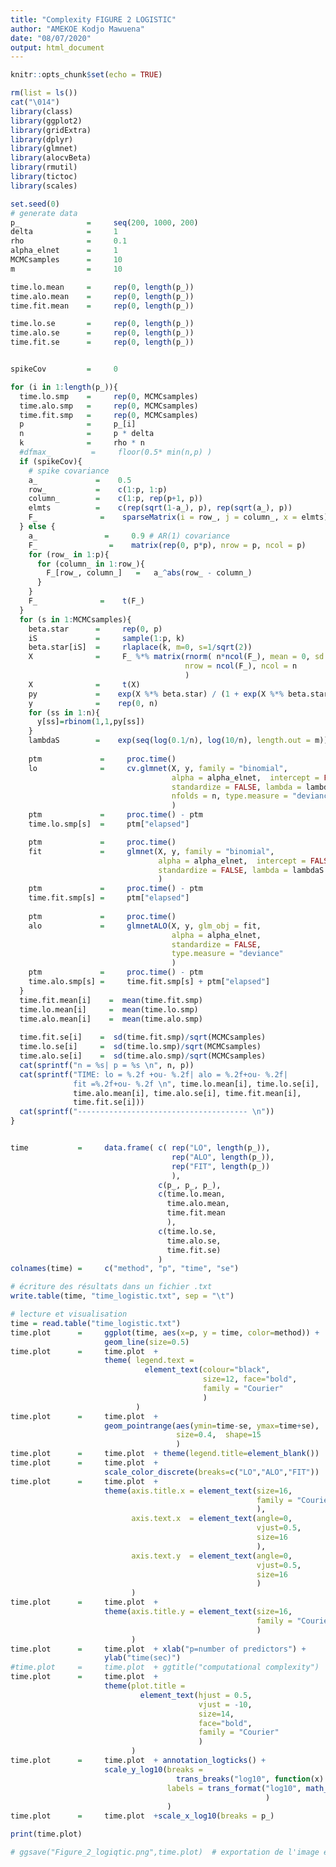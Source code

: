 ```yaml
---
title: "Complexity FIGURE 2 LOGISTIC"
author: "AMEKOE Kodjo Mawuena"
date: "08/07/2020"
output: html_document
---
```


```r
knitr::opts_chunk$set(echo = TRUE)
```


```r
rm(list = ls())    
cat("\014")
library(class)
library(ggplot2)
library(gridExtra)   
library(dplyr)
library(glmnet)
library(alocvBeta)  
library(rmutil)    
library(tictoc)   
library(scales)    

set.seed(0)
# generate data
p_               =     seq(200, 1000, 200)
delta            =     1
rho              =     0.1
alpha_elnet      =     1
MCMCsamples      =     10
m                =     10

time.lo.mean     =     rep(0, length(p_))
time.alo.mean    =     rep(0, length(p_))
time.fit.mean    =     rep(0, length(p_))

time.lo.se       =     rep(0, length(p_))
time.alo.se      =     rep(0, length(p_))
time.fit.se      =     rep(0, length(p_))


spikeCov         =     0

for (i in 1:length(p_)){
  time.lo.smp    =     rep(0, MCMCsamples)
  time.alo.smp   =     rep(0, MCMCsamples)
  time.fit.smp   =     rep(0, MCMCsamples)
  p              =     p_[i] 
  n              =     p * delta
  k              =     rho * n
  #dfmax_         =     floor(0.5* min(n,p) )
  if (spikeCov){
    # spike covariance
    a_             =    0.5 
    row_           =    c(1:p, 1:p)
    column_        =    c(1:p, rep(p+1, p))
    elmts          =    c(rep(sqrt(1-a_), p), rep(sqrt(a_), p))
    F_              =    sparseMatrix(i = row_, j = column_, x = elmts)
  } else {
    a_               =     0.9 # AR(1) covariance
    F_                =    matrix(rep(0, p*p), nrow = p, ncol = p)
    for (row_ in 1:p){
      for (column_ in 1:row_){
        F_[row_, column_]   =   a_^abs(row_ - column_)
      }
    }
    F_              =    t(F_) 
  }
  for (s in 1:MCMCsamples){
    beta.star      =     rep(0, p)
    iS             =     sample(1:p, k)
    beta.star[iS]  =     rlaplace(k, m=0, s=1/sqrt(2))
    X              =     F_ %*% matrix(rnorm( n*ncol(F_), mean = 0, sd = 1 ),
                                       nrow = ncol(F_), ncol = n
                                       )
    X              =     t(X)
    py             =    exp(X %*% beta.star) / (1 + exp(X %*% beta.star))
    y              =    rep(0, n)
    for (ss in 1:n){
      y[ss]=rbinom(1,1,py[ss])
    }
    lambdaS        =    exp(seq(log(0.1/n), log(10/n), length.out = m))
    
    ptm             =     proc.time()      
    lo              =     cv.glmnet(X, y, family = "binomial",
                                    alpha = alpha_elnet,  intercept = FALSE,
                                    standardize = FALSE, lambda = lambdaS, 
                                    nfolds = n, type.measure = "deviance"
                                    )
    ptm             =     proc.time() - ptm
    time.lo.smp[s]  =     ptm["elapsed"]

    ptm             =     proc.time() 
    fit             =     glmnet(X, y, family = "binomial",
                                 alpha = alpha_elnet,  intercept = FALSE,
                                 standardize = FALSE, lambda = lambdaS
                                 )
    ptm             =     proc.time() - ptm
    time.fit.smp[s] =     ptm["elapsed"]
    
    ptm             =     proc.time()
    alo             =     glmnetALO(X, y, glm_obj = fit,
                                    alpha = alpha_elnet,
                                    standardize = FALSE,
                                    type.measure = "deviance"
                                    )
    ptm             =     proc.time() - ptm
    time.alo.smp[s] =     time.fit.smp[s] + ptm["elapsed"]
  }
  time.fit.mean[i]    =  mean(time.fit.smp)
  time.lo.mean[i]     =  mean(time.lo.smp)
  time.alo.mean[i]    =  mean(time.alo.smp)
     
  time.fit.se[i]    =  sd(time.fit.smp)/sqrt(MCMCsamples)
  time.lo.se[i]     =  sd(time.lo.smp)/sqrt(MCMCsamples)
  time.alo.se[i]    =  sd(time.alo.smp)/sqrt(MCMCsamples)
  cat(sprintf("n = %s| p = %s \n", n, p))
  cat(sprintf("TIME: lo = %.2f +ou- %.2f| alo = %.2f+ou- %.2f|
              fit =%.2f+ou- %.2f \n", time.lo.mean[i], time.lo.se[i],
              time.alo.mean[i], time.alo.se[i], time.fit.mean[i],
              time.fit.se[i]))
  cat(sprintf("-------------------------------------- \n"))
}


time           =     data.frame( c( rep("LO", length(p_)),
                                    rep("ALO", length(p_)),
                                    rep("FIT", length(p_))
                                    ),
                                 c(p_, p_, p_),
                                 c(time.lo.mean, 
                                   time.alo.mean, 
                                   time.fit.mean
                                   ),
                                 c(time.lo.se,
                                   time.alo.se,
                                   time.fit.se)
                                 )
colnames(time) =     c("method", "p", "time", "se")

# écriture des résultats dans un fichier .txt
write.table(time, "time_logistic.txt", sep = "\t")

# lecture et visualisation 
time = read.table("time_logistic.txt")
time.plot      =     ggplot(time, aes(x=p, y = time, color=method)) +
                     geom_line(size=0.5) 
time.plot      =     time.plot  + 
                     theme( legend.text = 
                              element_text(colour="black",
                                           size=12, face="bold",
                                           family = "Courier"
                                           )
                            ) 
time.plot      =     time.plot  + 
                     geom_pointrange(aes(ymin=time-se, ymax=time+se),
                                     size=0.4,  shape=15
                                     )
time.plot      =     time.plot  + theme(legend.title=element_blank()) 
time.plot      =     time.plot  + 
                     scale_color_discrete(breaks=c("LO","ALO","FIT"))
time.plot      =     time.plot  + 
                     theme(axis.title.x = element_text(size=16,
                                                       family = "Courier"
                                                       ),
                           axis.text.x  = element_text(angle=0,
                                                       vjust=0.5,
                                                       size=16
                                                       ),
                           axis.text.y  = element_text(angle=0,
                                                       vjust=0.5,
                                                       size=16
                                                       )
                           )
time.plot      =     time.plot  + 
                     theme(axis.title.y = element_text(size=16,
                                                       family = "Courier"
                                                       )
                           ) 
time.plot      =     time.plot  + xlab("p=number of predictors") +
                     ylab("time(sec)")
#time.plot     =     time.plot  + ggtitle("computational complexity")
time.plot      =     time.plot  + 
                     theme(plot.title = 
                             element_text(hjust = 0.5,
                                          vjust = -10,
                                          size=14,
                                          face="bold",
                                          family = "Courier"
                                          )
                           )
time.plot      =     time.plot  + annotation_logticks() + 
                     scale_y_log10(breaks = 
                                     trans_breaks("log10", function(x) 10^x),
                                   labels = trans_format("log10", math_format(10^.x)
                                                         )
                                   )
time.plot      =     time.plot  +scale_x_log10(breaks = p_) 

print(time.plot)

# ggsave("Figure_2_logiqtic.png",time.plot)  # exportation de l'image en format .png

```

